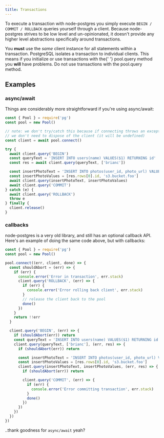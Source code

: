 ```yaml
---
title: Transactions
---
```



To execute a transaction with node-postgres you simply execute `BEGIN / COMMIT / ROLLBACK` queries yourself through a client. Because node-postgres strives to be low level and un-opinionated, it doesn't provide any higher level abstractions specifically around transactions.

<Alert>
  You <strong>must</strong> use the <em>same</em> client instance for all statements within a transaction. PostgreSQL
  isolates a transaction to individual clients. This means if you initialize or use transactions with the{' '}
  <span className="code">pool.query</span> method you <strong>will</strong> have problems. Do not use transactions with
  the <span className="code">pool.query</span> method.
</Alert>

## Examples

### async/await

Things are considerably more straightforward if you're using async/await:

```js
const { Pool } = require('pg')
const pool = new Pool()

// note: we don't try/catch this because if connecting throws an exception
// we don't need to dispose of the client (it will be undefined)
const client = await pool.connect()

try {
  await client.query('BEGIN')
  const queryText = 'INSERT INTO users(name) VALUES($1) RETURNING id'
  const res = await client.query(queryText, ['brianc'])

  const insertPhotoText = 'INSERT INTO photos(user_id, photo_url) VALUES ($1, $2)'
  const insertPhotoValues = [res.rows[0].id, 's3.bucket.foo']
  await client.query(insertPhotoText, insertPhotoValues)
  await client.query('COMMIT')
} catch (e) {
  await client.query('ROLLBACK')
  throw e
} finally {
  client.release()
}
```

### callbacks

node-postgres is a very old library, and still has an optional callback API. Here's an example of doing the same code above, but with callbacks:

```js
const { Pool } = require('pg')
const pool = new Pool()

pool.connect((err, client, done) => {
  const shouldAbort = (err) => {
    if (err) {
      console.error('Error in transaction', err.stack)
      client.query('ROLLBACK', (err) => {
        if (err) {
          console.error('Error rolling back client', err.stack)
        }
        // release the client back to the pool
        done()
      })
    }
    return !!err
  }

  client.query('BEGIN', (err) => {
    if (shouldAbort(err)) return
    const queryText = 'INSERT INTO users(name) VALUES($1) RETURNING id'
    client.query(queryText, ['brianc'], (err, res) => {
      if (shouldAbort(err)) return

      const insertPhotoText = 'INSERT INTO photos(user_id, photo_url) VALUES ($1, $2)'
      const insertPhotoValues = [res.rows[0].id, 's3.bucket.foo']
      client.query(insertPhotoText, insertPhotoValues, (err, res) => {
        if (shouldAbort(err)) return

        client.query('COMMIT', (err) => {
          if (err) {
            console.error('Error committing transaction', err.stack)
          }
          done()
        })
      })
    })
  })
})
```

..thank goodness for `async/await` yeah?
